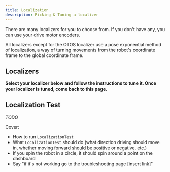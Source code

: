 ```yaml
---
title: Localization
description: Picking & Tuning a localizer
---
```




There are many localizers for you to choose from. If you don't have any, you
can use your drive motor encoders.

All localizers except for the OTOS localizer
use a pose exponential method of localization, a way of turning movements
from the robot's coordinate frame to the global coordinate frame.

## Localizers

**Select your localizer below and follow the instructions to tune it. Once
your localizer is tuned, come back to this page.**

<Cards>
    <Card href="/docs/pedro/tuning/localization/drive-encoder" title="Drive
    Encoder
    Localizer"
          description="A localizer that uses the drive motor encoders."/>
    <Card href="/docs/pedro/tuning/localization/two-wheel" title="Two Wheel
    Localizer" description="A localizer that uses two odometry wheels."/>
    <Card href="/docs/pedro/tuning/localization/three-wheel"
          title="Three Wheel Localizer"
          description="A localizer that uses three odometry wheels."/>
    <Card href="/docs/pedro/tuning/localization/three-wheel-imu"
          title="Three Wheel + IMU Localizer"
          description="A localizer that uses three odometry wheels and an IMU."/><Card
    href="/docs/pedro/tuning/localization/pinpoint" title="Pinpoint Localizer"
    description="A localizer that uses the goBILDA Pinpoint Odometry Computer."/><Card
    href="/docs/pedro/tuning/localization/otos" title="OTOS Localizer"
    description="A localizer that uses the SparkFun Optical Tracking Odometry
    Sensor."/>
</Cards>

## Localization Test

*TODO*

Cover:

- How to run `LocalizationTest`
- What `LocalizationTest` should do (what direction driving should
move in, whether moving forward should be positive or negative, etc.)
- If you spin the robot in a circle, it should spin around a point on the
dashboard
- Say "if it's not working go to the troubleshooting page [insert link]"
